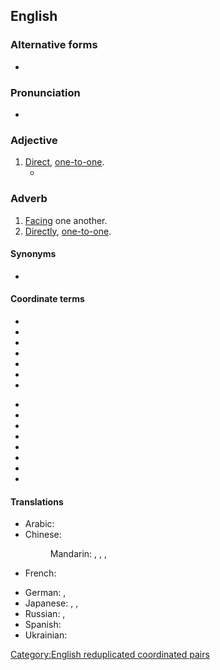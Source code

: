 {{also|head to head}}

==English==

===Alternative forms===
* {{l|en|head to head}}

===Pronunciation===
* {{IPA|en|/hɛd.tu.hɛd/}}

===Adjective===
{{en-adj|head=[[head]]-[[to]]-[[head]]}}

# [[direct|Direct]], [[one-to-one]].
#* {{quote-journal|en|date=7/11/2006|author=Dan Reed|title=At 35, Southwest's strategy gets more complicated|work=USA Today|passage=For years, Southwest sought to avoid '''head-to-head''' competition with big, traditional airlines.}}

===Adverb===
{{en-adv|-}}

# [[facing|Facing]] one another.
# [[directly|Directly]], [[one-to-one]].

====Synonyms====
* {{l|en|tête-à-tête}}

====Coordinate terms====
{{rel-top|terms coordinate with ''head-to-head''}}
* {{l|en|face-to-face}}
* {{l|en|back-to-back}}
* {{l|en|arm-in-arm}}
* {{l|en|shoulder-to-shoulder}}
* {{l|en|eye-to-eye}}
* {{l|en|nose-to-nose}}
* {{l|en|side-by-side}}
{{rel-mid}}
* {{l|en|mouth-to-mouth}}
* {{l|en|hand-to-hand}}
* {{l|en|cheek-by-jowl}}
* {{l|en|end-to-end}}
* {{l|en|elbow-to-elbow}}
* {{l|en|ear-to-ear}}
* {{l|en|cheek-to-cheek}}
* {{l|en|toe-to-toe}}
{{rel-bottom}}

====Translations====
{{trans-top|head-to-head}}
* Arabic: {{t|ar|وَجْهًا لِوَجْه|tr=wajhan li-wajh}}
* Chinese:
*: Mandarin: {{t+|cmn|面對面|sc=Hani}}, {{t+|cmn|面对面|tr=miànduìmiàn|sc=Hani}}, {{t+|cmn|當面|sc=Hani}}, {{t+|cmn|当面|tr=dāngmiàn|sc=Hani}}
* French: {{t+|fr|tête-à-tête}}
{{trans-mid}}
* German: {{t+|de|tête-à-tête}}, {{t+|de|unter vier Augen}}
* Japanese: {{t+|ja|内緒|alt=内緒の|tr=ないしょの, naisho-no}}, {{t|ja|二人っきり|tr=ふたりっきり, futarikkiri}}, {{t+|ja|相対|alt=相対の|tr=あいたいの, aitai-no}}
* Russian: {{t+|ru|тет-а-те́т|tr=tɛt-a-tɛ́t}}, {{t+|ru|с гла́зу на́ глаз}}
* Spanish: {{t|es|cabeza a cabeza}}
* Ukrainian: {{t|uk|віч-на́-віч|tr=vič-ná-vič}}
{{trans-bottom}}

[[Category:English reduplicated coordinated pairs]]